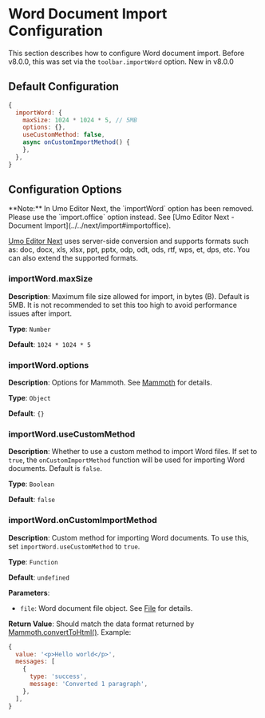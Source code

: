 
# Word Document Import Configuration

This section describes how to configure Word document import. Before v8.0.0, this was set via the `toolbar.importWord` option. <Badge theme="success">New in v8.0.0</Badge>

## Default Configuration

```js
{
  importWord: {
    maxSize: 1024 * 1024 * 5, // 5MB
    options: {},
    useCustomMethod: false,
    async onCustomImportMethod() {
    },
  },
}
```

## Configuration Options

<Callout type="error" emoji="❗">
**Note:** In Umo Editor Next, the `importWord` option has been removed. Please use the `import.office` option instead. See [Umo Editor Next - Document Import](../../next/import#importoffice).

[Umo Editor Next](../../next/import) uses server-side conversion and supports formats such as: doc, docx, xls, xlsx, ppt, pptx, odp, odt, ods, rtf, wps, et, dps, etc. You can also extend the supported formats.
</Callout>

### importWord.maxSize

**Description**: Maximum file size allowed for import, in bytes (B). Default is 5MB. It is not recommended to set this too high to avoid performance issues after import.

**Type**: `Number`

**Default**: `1024 * 1024 * 5`

### importWord.options

**Description**: Options for Mammoth. See [Mammoth](https://www.npmjs.com/package/mammoth#api) for details.

**Type**: `Object`

**Default**: `{}`

### importWord.useCustomMethod

**Description**: Whether to use a custom method to import Word files. If set to `true`, the `onCustomImportMethod` function will be used for importing Word documents. Default is `false`.

**Type**: `Boolean`

**Default**: `false`

### importWord.onCustomImportMethod

**Description**: Custom method for importing Word documents. To use this, set `importWord.useCustomMethod` to `true`.

**Type**: `Function`

**Default**: `undefined`

**Parameters**:

- `file`: Word document file object. See [File](https://developer.mozilla.org/en-US/docs/Web/API/File) for details.

**Return Value**: Should match the data format returned by [Mammoth.convertToHtml()](https://www.npmjs.com/package/mammoth#api). Example:

```js
{
  value: '<p>Hello world</p>',
  messages: [
    {
      type: 'success',
      message: 'Converted 1 paragraph',
    },
  ],
}
```
